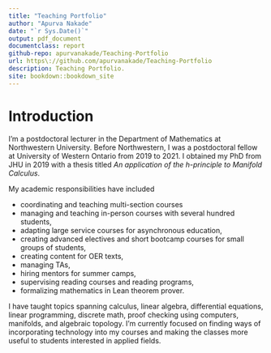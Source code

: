 ```yaml
---
title: "Teaching Portfolio"
author: "Apurva Nakade"
date: "`r Sys.Date()`"
output: pdf_document
documentclass: report
github-repo: apurvanakade/Teaching-Portfolio
url: https\://github.com/apurvanakade/Teaching-Portfolio
description: Teaching Portfolio.
site: bookdown::bookdown_site
---
```


# Introduction {.unnumbered}

I’m a postdoctoral lecturer in the Department of Mathematics at Northwestern
University. Before Northwestern, I was a postdoctoral fellow at University of Western
Ontario from 2019 to 2021. I obtained my PhD from JHU in 2019 with a thesis titled _An application of
the h-principle to Manifold Calculus_.

My academic responsibilities have included

- coordinating and teaching multi-section courses
- managing and teaching in-person courses with several hundred students,
- adapting large service courses for asynchronous education,
- creating advanced electives and short bootcamp courses for small groups of students,
- creating content for OER texts,
- managing TAs,
- hiring mentors for summer camps,
- supervising reading courses and reading programs,
- formalizing mathematics in Lean theorem prover.

I have taught topics spanning calculus, linear algebra, differential equations, linear programming, discrete math, proof checking using computers, manifolds, and algebraic topology.
I'm currently focused on finding ways of incorporating technology into my courses and making the classes more useful to students interested in applied fields.
